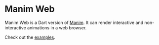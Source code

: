 # Manim Web

Manim Web is a Dart version of [Manim](https://github.com/3b1b/manim/).
It can render interactive and non-interactive animations in a web browser.

Check out the [examples](examples).
